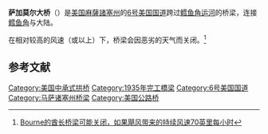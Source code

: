 {{Infobox Bridge
|bridge_name=萨加莫尔大桥<br>Sagamore Bridge
|image=Sagamore Bridge Panorama.jpg
|caption=鳕鱼角运河与萨加莫尔大桥
|official_name=
|carries=[[6号美国国道|6号美国国道]]
|crosses=[[鳕鱼角运河|鳕鱼角运河]]
|locale=马萨诸塞州[[萨加莫尔|萨加莫尔]]
|maint=[[美國陸軍工兵部隊|美國陸軍工兵部隊]]
|id=
|design=下承式[[拱桥|拱桥]]
|mainspan=616 ft (188 m)
|length=1,408 ft (429 m)
|width=40 ft (12 m)
|height=
|load=
|clearance=
|below=135 ft (41 m)
|traffic=
|begin=1933
|complete=1935
|open=1935年6月22日
|closed=
|toll= 无
|map_cue=
|map_image=
|map_text=
|map_width=
|coordinates= {{coord|41|46|34.14|N|70|32|36.13|W|display=inline,title}}
|lat=
|long=
|extra={{Location map
| Massachusetts
| lat_deg    = 41
| lat_min    = 46
| lat_sec    = 34
| lat_dir    = N
| lon_deg    = 70
| lon_min    = 32
| lon_sec    = 36
| lon_dir    = W
| label      = 
| label_size = 
| position   = 
| background = 
| mark       = 
| marksize   = 
| width      = 
| float      = 
| border     = 
| caption    = 
| alt        = 
| AlternativeMap =
}}
}}
'''萨加莫尔大桥'''（{{lang-en|Sagamore Bridge}}）是[[美国|美国]][[麻薩諸塞州|麻薩諸塞州]]的[[6号美国国道|6号美国国道]]跨过[[鳕鱼角运河|鳕鱼角运河]]的桥梁，连接[[鳕鱼角|鳕鱼角]]与大陆。

在相对较高的风速（{{Convert|70|mph|km/h}}或以上）下，桥梁会因恶劣的天气而关闭。<ref>[http://www.boston.com/metrodesk/2012/10/28/bourne-sagamore-bridges-may-close-hurricane-sandy-brings-sustained-winds-mph/YBzqTxer7mlbAjmiNGlTBI/story.html Bourne的酋长桥梁可能关闭，如果飓风带来的持续风速70英里每小时]</ref>

== 参考文献 ==
{{Reflist}}
[[Category:美国中承式拱桥|Category:美国中承式拱桥]]
[[Category:1935年完工橋梁|Category:1935年完工橋梁]]
[[Category:6号美国国道|Category:6号美国国道]]
[[Category:马萨诸塞州桥梁|Category:马萨诸塞州桥梁]]
[[Category:美国公路桥|Category:美国公路桥]]